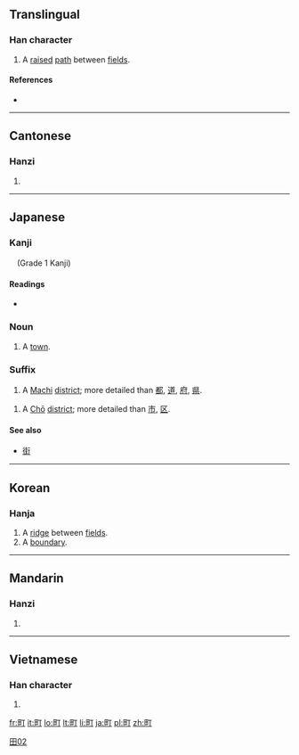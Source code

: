 ==Translingual==

===Han character===
{{Han char|rn=102|rad=田|as=02|sn=7|four=6102<sub>0</sub>|canj=田一弓 (WMN)|ids=⿰[[田]][[丁]]}}

# A [[raise]]d [[path]] between [[field]]s.

====References====
* {{Han ref|kx=0759.070|dkj=21735|dj=1169.070|hdz=42528.050|uh=753A|ud=30010|bh=CB6D|bd=52077}}

----

==Cantonese==

===Hanzi===
{{yue-hanzi|jyut=|y=ting2}}

# {{defn|Cantonese|sort=田02}}

----

==Japanese==

===Kanji===
{{ja-kanji|grade=|rs=田02}}　(Grade 1 Kanji)

====Readings====
* {{ja-readings|on=[[ちょう]] (chō), [[てい]] (tei)|kun=[[まち]] (machi)}}

===Noun===
{{ja-noun|k|hira=まち|rom=machi}}

# A [[town]].

===Suffix===
{{ja-pos|k|suffix|hira=まち|rom=machi}}

# A [[Machi]] [[district]]; more detailed than [[都]], [[道]], [[府]], [[県]].
{{ja-pos|k|suffix|hira=ちょう|rom=chō}}
# A [[Chō]] [[district]]; more detailed than [[市]], [[区]].

====See also====
* [[街]]

[[Category:Grade 1 kanji|田02]]

----

==Korean==

===Hanja===
{{ko-hanja|hangeul=정|rv=jeong|mr=chŏng|y=ceng|eumhun=밭두둑|ehrv=batduduk|ehmr=|ehy=}}

# A [[ridge]] between [[field]]s.
# A [[boundary]].

----

==Mandarin==

===Hanzi===
{{cmn-hanzi|pin=[[dīng]] ([[ding1]]), [[tīng]] ([[ting1]]), [[tǐng]] ([[ting3]]), [[zhèng]] ([[zheng4]]), [[tiǎn]] ([[tian3]])|wg=ting<sup>1</sup>, t'ing<sup>1</sup>, t'ing<sup>3</sup>, cheng<sup>4</sup>, t'ien<sup>3</sup>}}

# {{defn|Mandarin|sort=田02}}

----

==Vietnamese==

===Han character===
{{vi-hantu|[[đinh]]|rs=田02}}

# {{defn|Vietnamese|sort=田02}}

[[fr:町]]
[[it:町]]
[[lo:町]]
[[lt:町]]
[[li:町]]
[[ja:町]]
[[pl:町]]
[[zh:町]]